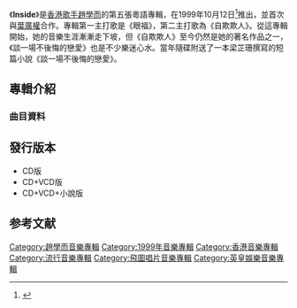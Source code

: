 {{Album infobox | <!-- See Wikipedia:WikiProject_Albums -->
|  Name        = Inside
|  Type        = [[專輯|專輯]]
|  Artist      = [[趙學而|趙學而]]
|  Cover       = 趙學而 Inside.jpg
|  Released    = 1999年10月12日
|  Recorded    = 1999年
|  Genre       = [[粵語流行音樂|粵語流行音樂]]
|  Length      = 42:34
|  Label       = [[英皇娛樂|英皇娛樂]]
|  Number      = 
|  Producer    = 葉廣權、[[伍樂城|伍樂城]]、[[吳國敬|吳國敬]]
|  Last album  = [[我說過要你快樂|我說過要你快樂]] <br />（1998年）
|  This album  = '''Inside'''<br />（1999年）
|  Next album  = [[最好慢慢來|最好慢慢來]]<br />（2000年）
}}

《'''Inside'''》是[[香港|香港]][[歌手|歌手]][[趙學而|趙學而]]的第五張粵語專輯，在1999年10月12日<ref>{{cite news |title=趙學而有習慣買自己唱片 |work=娛樂新聞 |publisher=[[文汇报_(香港)|文匯報]] |location=香港 |date=1999-10-12 }}</ref>推出，並首次與[[葉廣權|葉廣權]]合作。專輯第一主打歌是《眼福》，第二主打歌為《自欺欺人》。從這專輯開始，她的音樂生涯漸漸走下坡，但《自欺欺人》至今仍然是她的著名作品之一，《談一場不後悔的戀愛》也是不少樂迷心水。當年隨碟附送了一本梁芷珊撰寫的短篇小說《談一場不後悔的戀愛》。

==專輯介紹==
===曲目資料===
{{Tracklist
| collapsed = 
| headline = 
| font_size = 
| total_length = 42:34

| extra_column =

| title1 = 眼福
| note1 = 
| longnote1 = 第二主打歌
| music1 = [[深白色|深白色]]
| lyrics1 = [[林夕|林夕]]
| arranger1 = [[楊雲驃|楊雲驃]]
| producer1 = [[葉廣權|葉廣權]]
| extra1 = 
| length1 = 3:53

| title2 = 自欺欺人
| note2 = 
| longnote2 = 第三主打歌<br>無線電視劇《[[創世紀_(電視劇)|創世紀]]》插曲
| music2 = [[伍樂城|伍樂城]]
| lyrics2 = [[梁芷珊|梁芷珊]]
| arranger2 = 伍樂城
| producer2 = 伍樂城
| extra2 = 
| length2 = 4:00

| title3 = 壓抑
| note3 = 
| longnote3 = 
| music3 = [[Abe_Lau|Abe Lau]]
| lyrics3 = Abe Lau
| arranger3 = 劉志遠
| producer3 = 葉廣權
| extra3 = 
| length3 = 4:27

| title4 = 如若這夜再下雨
| note4 = 
| longnote4 = 
| music4 = Aida Bredous<br>Skully
| lyrics4 = [[黃真|黃真]]
| arranger4 = [[劉諾生|劉諾生]]
| producer4 = 葉廣權
| extra4 = 
| length4 = 4:18

| title5 = 談一場不後悔的戀愛
| note5 = 
| longnote5 = 第四主打歌<br>無線電視劇《[[創世紀_(電視劇)|創世紀]]》插曲
| music5 = [[心兒|心兒]]
| lyrics5 = [[張美賢|張美賢]]
| arranger5 = [[Terry_Chan|Terry Chan]] 
| producer5 = 葉廣權
| extra5 = 
| length5 = 4:02

| title6 = 意氣用事
| note6 = 
| longnote6 = 第五主打歌
| music6 = [[吳國敬|吳國敬]]
| lyrics6 = [[林夕|林夕]]
| arranger6 = 吳國敬<br>[[梁偉堅|梁偉堅]]
| producer6 = 吳國敬
| extra6 = 
| length6 = 3:43

| title7 = 真心情人
| note7 = 
| longnote7 = 
| music7 = [[陳美鳳_(香港)|陳美鳳]]
| lyrics7 = [[簡寧|簡寧]]
| arranger7 = [[鬼臉|鬼臉]]
| producer7 = 葉廣權
| extra7 = 
| length7 = 4:32

| title8 = 失蹤
| note8 = 
| longnote8 = 第一主打歌
| music8 = Frank Musker<br>Richard Darbyshire
| lyrics8 = [[劉卓輝|劉卓輝]]<br>[[張崇德|張崇德]]
| arranger8 = 劉諾生
| producer8 = 葉廣權
| extra8 = 
| length8 = 4:36

| title9 = 細水長流
| note9 = 
| longnote9 = 原唱者為[[蔡齡齡|蔡齡齡]]
| music9 = M. Aiejandro<br>M. Beigbeder
| lyrics9 = [[林振強|林振強]]
| arranger9 = [[蘇德華|蘇德華]]
| producer9 = 葉廣權
| extra9 = 
| length9 = 4:49

| title10 = 明天是晴天吧
| note10 = 
| longnote10 = 
| music10 = [[黃國倫|黃國倫]]
| lyrics10 = [[潘源良|潘源良]]
| arranger10 = 楊雲驃
| producer10 = 葉廣權
| extra10 = 
| length10 = 4:18
}}

==發行版本==
*CD版
*CD+VCD版
*CD+VCD+小說版

==参考文献==
{{reflist}}

{{趙學而}}

[[Category:趙學而音樂專輯|Category:趙學而音樂專輯]]
[[Category:1999年音樂專輯|Category:1999年音樂專輯]]
[[Category:香港音樂專輯|Category:香港音樂專輯]]
[[Category:流行音樂專輯|Category:流行音樂專輯]]
[[Category:飛圖唱片音樂專輯|Category:飛圖唱片音樂專輯]]
[[Category:英皇娛樂音樂專輯|Category:英皇娛樂音樂專輯]]